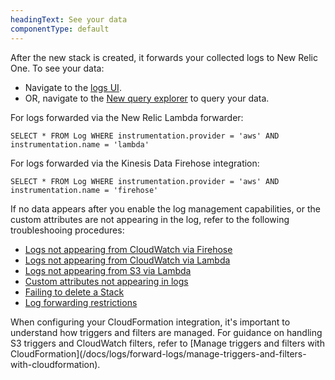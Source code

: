 ```yaml
---
headingText: See your data
componentType: default
---
```


After the new stack is created, it forwards your collected logs to New Relic One. To see your data:

* Navigate to the [logs UI](https://one.newrelic.com/launcher/logger.log-launcher).
* OR, navigate to the [New query explorer](/docs/chart-builder/use-chart-builder/choose-data/use-advanced-nrql-mode-specify-data) to query your data.

For logs forwarded via the New Relic Lambda forwarder:
   ```
   SELECT * FROM Log WHERE instrumentation.provider = 'aws' AND instrumentation.name = 'lambda'
   ```

For logs forwarded via the Kinesis Data Firehose integration:
   ```
   SELECT * FROM Log WHERE instrumentation.provider = 'aws' AND instrumentation.name = 'firehose'
   ```

If no data appears after you enable the log management capabilities, or the custom attributes are not appearing in the log, refer to the following troubleshooing procedures:
* [Logs not appearing from CloudWatch via Firehose](/docs/logs/troubleshooting/aws-log-integration-issues/logs-not-appearing-from-cloudwatch-firehose)
* [Logs not appearing from CloudWatch via Lambda](/docs/logs/troubleshooting/aws-log-integration-issues/logs-not-appearing-from-cloudwatch-lambda)
* [Logs not appearing from S3 via Lambda](/docs/logs/troubleshooting/aws-log-integration-issues/logs-not-appearing-from-s3-lambda)
* [Custom attributes not appearing in logs](/docs/logs/troubleshooting/aws-log-integration-issues/custom-attributes-not-appearing)
* [Failing to delete a Stack](/docs/logs/troubleshooting/aws-log-integration-issues/stack-deletion-fails)
* [Log forwarding restrictions](/docs/logs/troubleshooting/aws-log-integration-issues/log-forwarding-restrictions)

<Callout variant="important">
When configuring your CloudFormation integration, it's important to understand how triggers and filters are managed. For guidance on handling S3 triggers and CloudWatch filters, refer to [Manage triggers and filters with CloudFormation](/docs/logs/forward-logs/manage-triggers-and-filters-with-cloudformation).
</Callout>